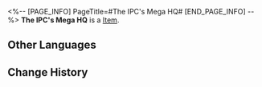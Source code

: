 <%-- [PAGE_INFO]
PageTitle=#The IPC's Mega HQ#
[END_PAGE_INFO] --%>
{{Item Infobox
|id          = 33035
|image       = Item The IPC's Mega HQ.png
|type        = 
|invCategory = Relics
|rarity      = 2
|effect      = 
|description = The IPC's headquarters at Pier Point is sealed within a Planar Sphere. No planet can hide from the grand business plan of the Interastral Peace Corporation. They ventured into deep space to harvest the power of the entire universe.
|source1     = [[Simulated Universe: World 5 - Immersion Device Redemption]]
}}
'''The IPC's Mega HQ''' is a [[Item]].

==Other Languages==
{{Other Languages
|en   = The IPC's Mega HQ
|zhs  = 公司的巨构总部
|zht  = 公司的巨構總部
|ja   = カンパニーの巨構本部
|ko   = 컴퍼니의 거대 기관 본부
|es   = Megasede de la Corporación
|fr   = Méga QG de la CPI
|ru   = Мега-главное управление Корпорации
|th   = The IPC's Mega HQ
|vi   = Tổng Bộ Đầu Não Công Ty
|de   = Das Mega-Hauptquartier der IFK
|id   = The IPC's Mega HQ
|pt   = Mega QG da CPI
}}

==Change History==
{{Change History|2.0}}